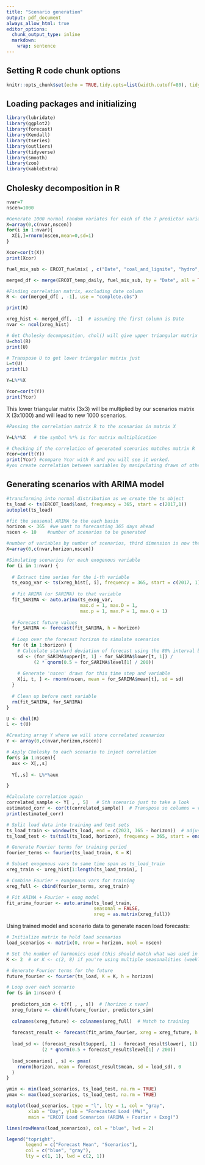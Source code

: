 ```yaml
---
title: "Scenario generation"
output: pdf_document
always_allow_html: true
editor_options: 
  chunk_output_type: inline
  markdown: 
    wrap: sentence
---
```



## Setting R code chunk options

```r
knitr::opts_chunk$set(echo = TRUE,tidy.opts=list(width.cutoff=80), tidy=FALSE) 
```

## Loading packages and initializing

```r
library(lubridate)
library(ggplot2)
library(forecast)  
library(Kendall)
library(tseries)
library(outliers)
library(tidyverse)
library(smooth)
library(zoo)
library(kableExtra)
```

## Cholesky decomposition in R

```r
nvar=7
nscen=1000

#Generate 1000 normal random variates for each of the 7 predictor variables
X=array(0,c(nvar,nscen))
for(i in 1:nvar){
  X[i,]=rnorm(nscen,mean=0,sd=1)   
}

Xcor=cor(t(X))  
print(Xcor)
```

```r
fuel_mix_sub <- ERCOT_fuelmix[ , c("Date", "coal_and_lignite", "hydro", "nuclear", "solar", "wind", "natural_gas")]

merged_df <- merge(ERCOT_temp_daily, fuel_mix_sub, by = "Date", all = TRUE)

#Finding correlation matrix, excluding date column
R <- cor(merged_df[ , -1], use = "complete.obs")

print(R)

xreg_hist <- merged_df[, -1]  # assuming the first column is Date
nvar <- ncol(xreg_hist)
```

```r
# Get Cholesky decomposition, chol() will give upper triangular matrix
U=chol(R)
print(U)

# Transpose U to get lower triangular matrix just 
L=t(U) 
print(L)

Y=L%*%X 

Ycor=cor(t(Y))  
print(Ycor) 
```

This lower triangular matrix (3x3) will be multiplied by our scenarios matrix X (3x1000) and will lead to new 1000 scenarios.

```r
#Passing the correlation matrix R to the scenarios in matrix X

Y=L%*%X   # the symbol %*% is for matrix multiplication 

# Checking if the correlation of generated scenarios matches matrix R
Ycor=cor(t(Y))  
print(Ycor) #compare Ycor with R and you will see it worked.
#you create correlation between variables by manipulating draws of other variables (note row one same between Y and X, different for bottom two rows)
```

## Generating scenarios with ARIMA model

```r
#transforming into normal distribution as we create the ts object
ts_load <- ts(ERCOT_load$load, frequency = 365, start = c(2017,1))
autoplot(ts_load)
```


```r
#fit the seasonal ARIMA to the each basin
horizon <- 365  #we want to forecasting 365 days ahead
nscen <- 10    #number of scenarios to be generated 

#number of variables by number of scenarios, third dimension is now the forecasting horizon
X=array(0,c(nvar,horizon,nscen))

#Simulating scenarios for each exogenous variable
for (i in 1:nvar) {
  
  # Extract time series for the i-th variable
  ts_exog_var <- ts(xreg_hist[, i], frequency = 365, start = c(2017, 1))
  
  # Fit ARIMA (or SARIMA) to that variable
  fit_SARIMA <- auto.arima(ts_exog_var,
                           max.d = 1, max.D = 1,
                           max.p = 1, max.P = 1, max.Q = 1)
  
  # Forecast future values
  for_SARIMA <- forecast(fit_SARIMA, h = horizon)
  
  # Loop over the forecast horizon to simulate scenarios
  for (t in 1:horizon) {
    # Calculate standard deviation of forecast using the 80% interval by default
    sd <- (for_SARIMA$upper[t, 1] - for_SARIMA$lower[t, 1]) /
          (2 * qnorm(0.5 + for_SARIMA$level[1] / 200))
    
    # Generate 'nscen' draws for this time step and variable
    X[i, t, ] <- rnorm(nscen, mean = for_SARIMA$mean[t], sd = sd)
  }
  
  # Clean up before next variable
  rm(fit_SARIMA, for_SARIMA)
}

```

```r
U <- chol(R) 
L <- t(U) 

#Creating array Y where we will store correlated scenarios
Y <- array(0,c(nvar,horizon,nscen)) 

# Apply Cholesky to each scenario to inject correlation
for(s in 1:nscen){ 
  aux <- X[,,s] 
  
  Y[,,s] <- L%*%aux  

}

#Calculate correlation again
correlated_sample <- Y[ , , 5]   # 5th scenario just to take a look
estimated_corr <- cor(t(correlated_sample))  # Transpose so columns = variables
print(estimated_corr)
```
```r
# Split load data into training and test sets
ts_load_train <- window(ts_load, end = c(2023, 365 - horizon))  # adjust end date as needed
ts_load_test <- ts(tail(ts_load, horizon), frequency = 365, start = end(ts_load)[1] + (end(ts_load)[2] - horizon + 1) / 365)

# Generate Fourier terms for training period
fourier_terms <- fourier(ts_load_train, K = K)

# Subset exogenous vars to same time span as ts_load_train
xreg_train <- xreg_hist[1:length(ts_load_train), ]

# Combine Fourier + exogenous vars for training
xreg_full <- cbind(fourier_terms, xreg_train)

# Fit ARIMA + Fourier + exog model
fit_arima_fourier <- auto.arima(ts_load_train,
                                seasonal = FALSE,
                                xreg = as.matrix(xreg_full))
```

Using trained model and scenario data to generate nscen load forecasts:

```r
# Initialize matrix to hold load scenarios
load_scenarios <- matrix(0, nrow = horizon, ncol = nscen)

# Set the number of harmonics used (this should match what was used in training)
K <- 2  # or K <- c(2, 8) if you're using multiple seasonalities (weekly + yearly)

# Generate Fourier terms for the future
future_fourier <- fourier(ts_load, K = K, h = horizon)

# Loop over each scenario
for (s in 1:nscen) {
  
  predictors_sim <- t(Y[ , , s])  # [horizon x nvar]
  xreg_future <- cbind(future_fourier, predictors_sim)
  
  colnames(xreg_future) <- colnames(xreg_full)  # Match to training
  
  forecast_result <- forecast(fit_arima_fourier, xreg = xreg_future, h = horizon)
  
  load_sd <- (forecast_result$upper[, 1] - forecast_result$lower[, 1]) /
             (2 * qnorm(0.5 + forecast_result$level[1] / 200))
  
  load_scenarios[ , s] <- pmax(
    rnorm(horizon, mean = forecast_result$mean, sd = load_sd), 0
  )
}

```

```r

ymin <- min(load_scenarios, ts_load_test, na.rm = TRUE)
ymax <- max(load_scenarios, ts_load_test, na.rm = TRUE)

matplot(load_scenarios, type = "l", lty = 1, col = "gray",
        xlab = "Day", ylab = "Forecasted Load (MW)", 
        main = "ERCOT Load Scenarios (ARIMA + Fourier + Exog)")

lines(rowMeans(load_scenarios), col = "blue", lwd = 2)

legend("topright",
       legend = c("Forecast Mean", "Scenarios"),
       col = c("blue", "gray"),
       lty = c(1, 1), lwd = c(2, 1))
```


